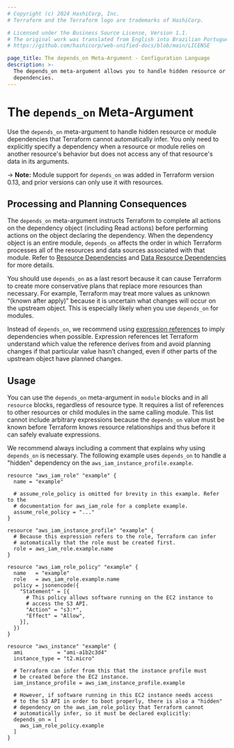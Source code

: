 ```yaml
---
# Copyright (c) 2024 HashiCorp, Inc.
# Terraform and the Terraform logo are trademarks of HashiCorp.

# Licensed under the Business Source License, Version 1.1.
# The original work was translated from English into Brazilian Portuguese.
# https://github.com/hashicorp/web-unified-docs/blob/main/LICENSE

page_title: The depends_on Meta-Argument - Configuration Language
description: >-
  The depends_on meta-argument allows you to handle hidden resource or module
  dependencies.
---
```


# The `depends_on` Meta-Argument

Use the `depends_on` meta-argument to handle hidden resource or module dependencies that Terraform cannot automatically infer. You only need to explicitly specify a dependency when a resource or module relies on another resource's behavior but does not access any of that resource's data in its arguments.

-> **Note:** Module support for `depends_on` was added in Terraform version 0.13, and prior versions can only use it with resources.


## Processing and Planning Consequences

The `depends_on` meta-argument instructs Terraform to complete all actions on the dependency object (including Read actions) before performing actions on the object declaring the dependency. When the dependency object is an entire module, `depends_on` affects the order in which Terraform processes all of the resources and data sources associated with that module. Refer to [Resource Dependencies](/terraform/language/resources/behavior#resource-dependencies) and [Data Resource Dependencies](/terraform/language/data-sources#data-resource-dependencies) for more details.

You should use `depends_on` as a last resort because it can cause Terraform to create more conservative plans that replace more resources than necessary. For example, Terraform may treat more values as unknown “(known after apply)” because it is uncertain what changes will occur on the upstream object. This is especially likely when you use `depends_on` for modules.

Instead of `depends_on`, we recommend using [expression references](/terraform/language/expressions/references) to imply dependencies when possible. Expression references let Terraform understand which value the reference derives from and avoid planning changes if that particular value hasn’t changed, even if other parts of the upstream object have planned changes.

## Usage

You can use the `depends_on` meta-argument in `module` blocks and in all `resource` blocks, regardless of resource type. It requires a list of references to other resources or child modules in the same calling module. This list cannot include arbitrary expressions because the `depends_on` value must be known before Terraform knows resource relationships and thus before it can safely evaluate expressions.

We recommend always including a comment that explains why using `depends_on` is necessary. The following example uses `depends_on` to handle a "hidden" dependency on the `aws_iam_instance_profile.example`.

```hcl
resource "aws_iam_role" "example" {
  name = "example"

  # assume_role_policy is omitted for brevity in this example. Refer to the
  # documentation for aws_iam_role for a complete example.
  assume_role_policy = "..."
}

resource "aws_iam_instance_profile" "example" {
  # Because this expression refers to the role, Terraform can infer
  # automatically that the role must be created first.
  role = aws_iam_role.example.name
}

resource "aws_iam_role_policy" "example" {
  name   = "example"
  role   = aws_iam_role.example.name
  policy = jsonencode({
    "Statement" = [{
      # This policy allows software running on the EC2 instance to
      # access the S3 API.
      "Action" = "s3:*",
      "Effect" = "Allow",
    }],
  })
}

resource "aws_instance" "example" {
  ami           = "ami-a1b2c3d4"
  instance_type = "t2.micro"

  # Terraform can infer from this that the instance profile must
  # be created before the EC2 instance.
  iam_instance_profile = aws_iam_instance_profile.example

  # However, if software running in this EC2 instance needs access
  # to the S3 API in order to boot properly, there is also a "hidden"
  # dependency on the aws_iam_role_policy that Terraform cannot
  # automatically infer, so it must be declared explicitly:
  depends_on = [
    aws_iam_role_policy.example
  ]
}
```
